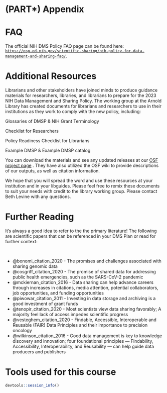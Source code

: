 # (PART\*) Appendix {-}


# FAQ {-}

The official NIH DMS Policy FAQ page can be found here: [`https://osp.od.nih.gov/scientific-sharing/nih-policy-for-data-management-and-sharing-faq/`](https://osp.od.nih.gov/scientific-sharing/nih-policy-for-data-management-and-sharing-faq/){target="_blank"}.


# Additional Resources {-}

Librarians and other stakeholders have joined minds to produce guidance materials for researchers, libraries, and librarians to prepare for the 2023 NIH Data Management and Sharing Policy. The working group at the Arnold Library has created documents for librarians and researchers to use in their institutions as they work to comply with the new policy, including: 

Glossaries of DMSP & NIH Grant Terminology 

Checklist for Researchers 

Policy Readiness Checklist for Librarians 

Example DMSP & Example DMSP catalog 

You can download the materials and see any updated releases at our [OSF project page](https://osf.io/uadxr/) . They have also utilized the OSF wiki to provide descriptions of our outputs, as well as citation information. 

We hope that you will spread the word and use these resources at your institution and in your libguides. Please feel free to remix these documents to suit your needs with credit to the library working group. Please contact Beth Levine with any questions. 


# Further Reading {-}

It's always a good idea to refer to the the primary literature! The following are scientific papers that can be referenced in your DMS Plan or read for further context:

&nbsp;
&nbsp;

- @bonomi_citation_2020 - The promises and challenges associated with sharing genomic data
- @cosgriff_citation_2020 - The promise of shared data for addressing public health emergencies, such as the SARS-CoV-2 pandemic
- @mckiernan_citation_2016 - Data sharing can help advance careers through increases in citations, media attention, potential collaborators, job opportunities, and funding opportunities
- @piwowar_citation_2011 - Investing in data storage and archiving is a good investment of grant funds
- @tenopir_citation_2020 - Most scientists view data sharing favorably; A majority feel lack of access impedes scientific progress
- @vesteghem_citation_2020 - Findable, Accessible, Interoperable and Reusable (FAIR) Data Principles and their importance to precision oncology
- @wilkinson_citation_2016 - Good data management is key to knowledge discovery and innovation; four foundational principles — Findability, Accessibility, Interoperability, and Reusability — can help guide data producers and publishers


# Tools used for this course  {-}

```r
devtools::session_info()
```

